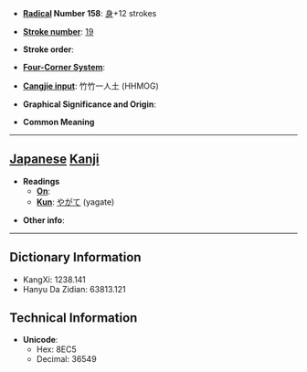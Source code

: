 * '''[[Wiktionary:Chinese radical index| Radical]] Number 158''': [[Wiktionary:Chinese radical index 身|身]]+12 strokes

* '''[[Wiktionary:Chinese total strokes index|Stroke number]]''': [[Wiktionary:Chinese total strokes index 19|19]]

* '''Stroke order''': 

* '''[[Wiktionary:Chinese four corner index|Four-Corner System]]''': 

* '''[[Wiktionary:Chinese Cangjie index|Cangjie input]]''': 竹竹一人土 (HHMOG)

* '''Graphical Significance and Origin''': 

* '''Common Meaning'''

----

== [[Japanese]] [[Kanji]] ==

* '''Readings'''
** '''[[On]]''': 
** '''[[Kun]]''': [[やがて]] (yagate)

* '''Other info''':  

----

== Dictionary Information ==

* KangXi: 1238.141
* Hanyu Da Zidian: 63813.121

== Technical Information ==

* '''Unicode''':
** Hex: 8EC5
** Decimal: 36549